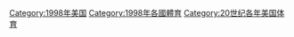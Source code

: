 {{portal|美國}}
{{Commonscat|1998 in American sports}}
{{Year by category
|m=1
|c=9
|d=9
|y=8
|cat=美国体育
|sortkey=美国体育
|parent=20世纪各年美国体育
|subcat=1998年體育
}}

[[Category:1998年美国|Category:1998年美国]]
[[Category:1998年各國體育|Category:1998年各國體育]]
[[Category:20世纪各年美国体育|Category:20世纪各年美国体育]]